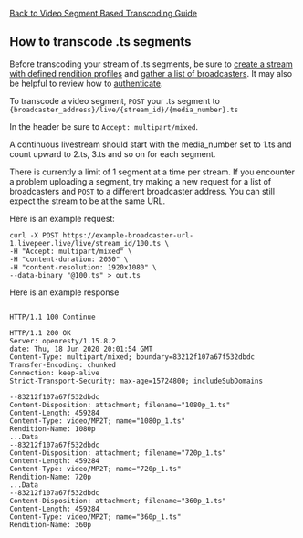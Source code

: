 
<DocsLayout>

[Back to Video Segment Based Transcoding Guide](/docs/guides/segment-based-ingest/segment-based-ingest)

## How to transcode .ts segments

Before transcoding your stream of .ts segments, be sure to
[create a stream with defined rendition profiles](/docs/guides/segment-based-ingest/create-a-stream-and-define-renditions)
and
[gather a list of broadcasters](/docs/guides/segment-based-ingest/get-a-list-of-broadcasters).
It may also be helpful to review how to
[authenticate](/docs/guides/segment-based-ingest/authentication).

To transcode a video segment, `POST` your .ts segment to
`{broadcaster_address}/live/{stream_id}/{media_number}.ts`

In the header be sure to `Accept: multipart/mixed`.

A continuous livestream should start with the media_number set to 1.ts and count
upward to 2.ts, 3.ts and so on for each segment. 

There is currently a limit of 1 segment at a time per stream. If you encounter 
a problem uploading a segment, try making a new request for a list of broadcasters 
and `POST` to a different broadcaster address. You can still expect the stream to be 
at the same URL.

Here is an example request:

```
curl -X POST https://example-broadcaster-url-1.livepeer.live/live/stream_id/100.ts \
-H "Accept: multipart/mixed" \
-H "content-duration: 2050" \
-H "content-resolution: 1920x1080" \
--data-binary "@100.ts" > out.ts
```


Here is an example response
```

HTTP/1.1 100 Continue

HTTP/1.1 200 OK
Server: openresty/1.15.8.2
date: Thu, 18 Jun 2020 20:01:54 GMT
Content-Type: multipart/mixed; boundary=83212f107a67f532dbdc
Transfer-Encoding: chunked
Connection: keep-alive
Strict-Transport-Security: max-age=15724800; includeSubDomains

--83212f107a67f532dbdc
Content-Disposition: attachment; filename="1080p_1.ts"
Content-Length: 459284
Content-Type: video/MP2T; name="1080p_1.ts"
Rendition-Name: 1080p
...Data
--83212f107a67f532dbdc
Content-Disposition: attachment; filename="720p_1.ts"
Content-Length: 459284
Content-Type: video/MP2T; name="720p_1.ts"
Rendition-Name: 720p
...Data
--83212f107a67f532dbdc
Content-Disposition: attachment; filename="360p_1.ts"
Content-Length: 459284
Content-Type: video/MP2T; name="360p_1.ts"
Rendition-Name: 360p
```

</DocsLayout>

